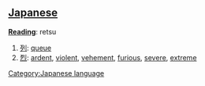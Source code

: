 == [[Japanese]] ==                                          

'''[[Reading]]''': retsu
# [[列]]: [[queue]]
# [[烈]]: [[ardent]], [[violent]], [[vehement]], [[furious]], [[severe]], [[extreme]]
[[Category:Japanese language]]